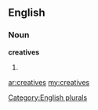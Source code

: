 ==English==

===Noun===
'''creatives'''

# {{plural of|[[creative]]}}

[[Category:English plurals]]

[[ar:creatives]]
[[my:creatives]]